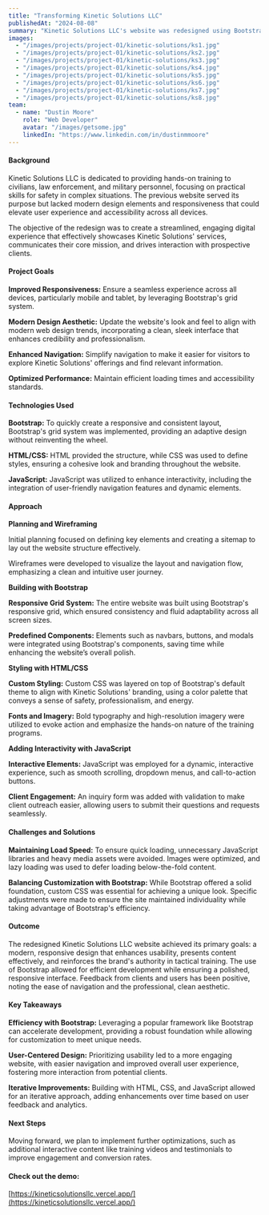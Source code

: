 ---
title: "Transforming Kinetic Solutions LLC"
publishedAt: "2024-08-08"
summary: "Kinetic Solutions LLC's website was redesigned using Bootstrap, HTML, CSS, and JavaScript to create a modern, responsive digital experience. The redesign aimed to improve usability, enhance visual appeal, and ensure accessibility across all devices. By leveraging Bootstrap's responsive grid system, custom CSS for branding, and JavaScript for dynamic elements, the new site effectively showcases Kinetic Solutions' services while offering an engaging user journey."
images:
  - "/images/projects/project-01/kinetic-solutions/ks1.jpg"
  - "/images/projects/project-01/kinetic-solutions/ks2.jpg"
  - "/images/projects/project-01/kinetic-solutions/ks3.jpg"
  - "/images/projects/project-01/kinetic-solutions/ks4.jpg"
  - "/images/projects/project-01/kinetic-solutions/ks5.jpg"
  - "/images/projects/project-01/kinetic-solutions/ks6.jpg"
  - "/images/projects/project-01/kinetic-solutions/ks7.jpg"
  - "/images/projects/project-01/kinetic-solutions/ks8.jpg"
team:
  - name: "Dustin Moore"
    role: "Web Developer"
    avatar: "/images/getsome.jpg"
    linkedIn: "https://www.linkedin.com/in/dustinmmoore"
---
#### Background

Kinetic Solutions LLC is dedicated to providing hands-on training to civilians, law enforcement, and military personnel, focusing on practical skills for safety in complex situations. The previous website served its purpose but lacked modern design elements and responsiveness that could elevate user experience and accessibility across all devices.

The objective of the redesign was to create a streamlined, engaging digital experience that effectively showcases Kinetic Solutions' services, communicates their core mission, and drives interaction with prospective clients.

#### Project Goals

**Improved Responsiveness:** Ensure a seamless experience across all devices, particularly mobile and tablet, by leveraging Bootstrap's grid system.

**Modern Design Aesthetic:** Update the website's look and feel to align with modern web design trends, incorporating a clean, sleek interface that enhances credibility and professionalism.

**Enhanced Navigation:** Simplify navigation to make it easier for visitors to explore Kinetic Solutions' offerings and find relevant information.

**Optimized Performance:** Maintain efficient loading times and accessibility standards.

#### Technologies Used

**Bootstrap:** To quickly create a responsive and consistent layout, Bootstrap's grid system was implemented, providing an adaptive design without reinventing the wheel.

**HTML/CSS:** HTML provided the structure, while CSS was used to define styles, ensuring a cohesive look and branding throughout the website.

**JavaScript:** JavaScript was utilized to enhance interactivity, including the integration of user-friendly navigation features and dynamic elements.

#### Approach

**Planning and Wireframing**

Initial planning focused on defining key elements and creating a sitemap to lay out the website structure effectively.

Wireframes were developed to visualize the layout and navigation flow, emphasizing a clean and intuitive user journey.

**Building with Bootstrap**

**Responsive Grid System:** The entire website was built using Bootstrap's responsive grid, which ensured consistency and fluid adaptability across all screen sizes.

**Predefined Components:** Elements such as navbars, buttons, and modals were integrated using Bootstrap's components, saving time while enhancing the website’s overall polish.

**Styling with HTML/CSS**

**Custom Styling:** Custom CSS was layered on top of Bootstrap's default theme to align with Kinetic Solutions' branding, using a color palette that conveys a sense of safety, professionalism, and energy.

**Fonts and Imagery:** Bold typography and high-resolution imagery were utilized to evoke action and emphasize the hands-on nature of the training programs.

**Adding Interactivity with JavaScript**

**Interactive Elements:** JavaScript was employed for a dynamic, interactive experience, such as smooth scrolling, dropdown menus, and call-to-action buttons.

**Client Engagement:** An inquiry form was added with validation to make client outreach easier, allowing users to submit their questions and requests seamlessly.

#### Challenges and Solutions

**Maintaining Load Speed:** To ensure quick loading, unnecessary JavaScript libraries and heavy media assets were avoided. Images were optimized, and lazy loading was used to defer loading below-the-fold content.

**Balancing Customization with Bootstrap:** While Bootstrap offered a solid foundation, custom CSS was essential for achieving a unique look. Specific adjustments were made to ensure the site maintained individuality while taking advantage of Bootstrap's efficiency.

#### Outcome

The redesigned Kinetic Solutions LLC website achieved its primary goals: a modern, responsive design that enhances usability, presents content effectively, and reinforces the brand's authority in tactical training. The use of Bootstrap allowed for efficient development while ensuring a polished, responsive interface. Feedback from clients and users has been positive, noting the ease of navigation and the professional, clean aesthetic.

#### Key Takeaways

**Efficiency with Bootstrap:** Leveraging a popular framework like Bootstrap can accelerate development, providing a robust foundation while allowing for customization to meet unique needs.

**User-Centered Design:** Prioritizing usability led to a more engaging website, with easier navigation and improved overall user experience, fostering more interaction from potential clients.

**Iterative Improvements:** Building with HTML, CSS, and JavaScript allowed for an iterative approach, adding enhancements over time based on user feedback and analytics.

#### Next Steps

Moving forward, we plan to implement further optimizations, such as additional interactive content like training videos and testimonials to improve engagement and conversion rates.

#### Check out the demo: 
[https://kineticsolutionsllc.vercel.app/](https://kineticsolutionsllc.vercel.app/)
